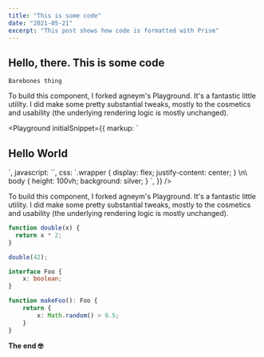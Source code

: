 ```yaml
---
title: "This is some code"
date: "2021-05-21"
excerpt: "This post shows how code is formatted with Prism"
---
```



## Hello, there. This is some code

```
Barebones thing
```

To build this component, I forked agneym's Playground. It's a fantastic little utility. I did make some pretty substantial tweaks, mostly to the cosmetics and usability (the underlying rendering logic is mostly unchanged).

<Playground
  initialSnippet={{
    markup: `<div class="wrapper">
  <h2>Hello World</h2>
</div>
`,
    javascript: ``,
    css: `.wrapper {
  display: flex;
  justify-content: center;
}
\n\
body {
  height: 100vh;
  background: silver;
}
`,
  }}
/>

To build this component, I forked agneym's Playground. It's a fantastic little utility. I did make some pretty substantial tweaks, mostly to the cosmetics and usability (the underlying rendering logic is mostly unchanged).

```js
function double(x) {
  return x * 2;
}

double(42);
```

```ts
interface Foo {
    x: boolean;
}

function makeFoo(): Foo {
    return {
        x: Math.random() > 0.5;
    }
}
```

**The end 🤓**
